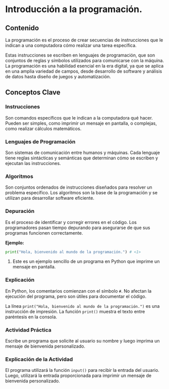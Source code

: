 # Introducción a la programación.

## Contenido

La programación es el proceso de crear secuencias de instrucciones que le indican a una computadora cómo realizar una tarea específica. 

Estas instrucciones se escriben en lenguajes de programación, que son conjuntos de reglas y símbolos utilizados para comunicarse con la máquina. La programación es una habilidad esencial en la era digital, ya que se aplica en una amplia variedad de campos, desde desarrollo de software y análisis de datos hasta diseño de juegos y automatización.

## Conceptos Clave

### Instrucciones

Son comandos específicos que le indican a la computadora qué hacer. Pueden ser simples, como imprimir un mensaje en pantalla, o complejas, como realizar cálculos matemáticos.

### Lenguajes de Programación

Son sistemas de comunicación entre humanos y máquinas. Cada lenguaje tiene reglas sintácticas y semánticas que determinan cómo se escriben y ejecutan las instrucciones.

### Algoritmos

Son conjuntos ordenados de instrucciones diseñados para resolver un problema específico. Los algoritmos son la base de la programación y se utilizan para desarrollar software eficiente.

### Depuración

Es el proceso de identificar y corregir errores en el código. Los programadores pasan tiempo depurando para asegurarse de que sus programas funcionen correctamente.

**Ejemplo:**

``` python
print("Hola, bienvenido al mundo de la programación.") # <1>
```

1.  Este es un ejemplo sencillo de un programa en Python que imprime un mensaje en pantalla.

### Explicación

En Python, los comentarios comienzan con el símbolo `#`. No afectan la ejecución del programa, pero son útiles para documentar el código.

La línea `print("Hola, bienvenido al mundo de la programación.")` es una instrucción de impresión. La función `print()` muestra el texto entre paréntesis en la consola.

::: {.callout-important}

### Actividad Práctica

Escribe un programa que solicite al usuario su nombre y luego imprima un mensaje de bienvenida personalizado.
::: 

### Explicación de la Actividad

El programa utilizará la función `input()` para recibir la entrada del usuario.
Luego, utilizará la entrada proporcionada para imprimir un mensaje de bienvenida personalizado.